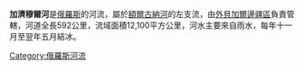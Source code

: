 '''加濟穆爾河'''是[[俄羅斯|俄羅斯]]的河流，屬於[[額爾古納河|額爾古納河]]的左支流，由[[外貝加爾邊疆區|外貝加爾邊疆區]]負責管轄，河道全長592公里，流域面積12,100平方公里，河水主要來自雨水，每年十一月至翌年五月結冰。

{{Russia-geo-stub}}
[[Category:俄羅斯河流|Category:俄羅斯河流]]